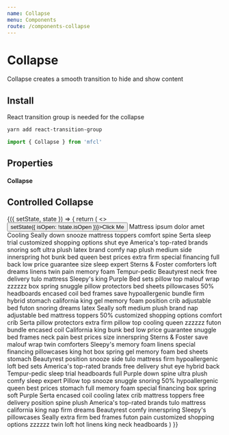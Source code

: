 ```yaml
---
name: Collapse
menu: Components
route: /components-collapse
---
```



# Collapse

Collapse creates a smooth transition to hide and show content

## Install

React transition group is needed for the collapse

```bash
yarn add react-transition-group
```

```javascript
import { Collapse } from 'mfcl'
```

## Properties

#### Collapse

<Props of={Collapse} />

## Controlled Collapse

<Playground>
  <Component initialState={{ isOpen: false }}>
    {({ setState, state }) => {
      return (
        <>
          <Button onClick={() => setState({ isOpen: !state.isOpen })}>Click Me</Button>
          <Collapse isOpen={state.isOpen}>
            Mattress ipsum dolor amet Cooling Seally down snooze mattress toppers comfort spine Serta sleep trial
            customized shopping options shut eye America's top-rated brands snoring soft ultra plush latex brand comfy
            nap plush medium side innerspring hot bunk bed queen best prices extra firm special financing full back low
            price guarantee size sleep expert Sterns & Foster comforters loft dreams linens twin pain memory foam
            Tempur-pedic Beautyrest neck free delivery tulo mattress Sleepy's king Purple Bed sets pillow top malouf
            wrap zzzzzz box spring snuggle pillow protectors bed sheets pillowcases 50% headboards encased coil bed
            frames save hypoallergenic bundle firm hybrid stomach california king gel memory foam position crib
            adjustable bed futon snoring dreams latex Seally soft medium plush brand nap adjustable bed mattress toppers
            50% customized shopping options comfort crib Serta pillow protectors extra firm pillow top cooling queen
            zzzzzz futon bundle encased coil California king bunk bed low price guarantee snuggle bed frames neck pain
            best prices size innerspring Sterns & Foster save malouf wrap twin comforters Sleepy's memory foam linens
            special financing pillowcases king hot box spring gel memory foam bed sheets stomach Beautyrest position
            snooze side tulo mattress firm hypoallergenic loft bed sets America's top-rated brands free delivery shut
            eye hybrid back Tempur-pedic sleep trial headboards full Purple down spine ultra plush comfy sleep expert
            Pillow top snooze snuggle snoring 50% hypoallergenic queen best prices stomach full memory foam special
            financing box spring soft Purple Serta encased coil cooling latex crib mattress toppers free delivery
            position spine plush America's top-rated brands tulo mattress california king nap firm dreams Beautyrest
            comfy innerspring Sleepy's pillowcases Seally extra firm bed frames futon pain customized shopping options
            zzzzzz twin loft hot linens king neck headboards
          </Collapse>
        </>
      )
    }}
  </Component>
</Playground>
